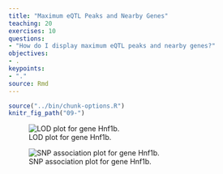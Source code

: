 ```yaml
---
title: "Maximum eQTL Peaks and Nearby Genes"
teaching: 20
exercises: 10
questions:
- "How do I display maximum eQTL peaks and nearby genes?"
objectives:
- .
keypoints:
- "."
source: Rmd
---
```


```r
source("../bin/chunk-options.R")
knitr_fig_path("09-")
```

![LOD plot for gene Hnf1b.](../fig/LOD-plot-Hnf1b.png)

![SNP association plot for gene Hnf1b.](../fig/SNP-association-Hnf1b.png)
